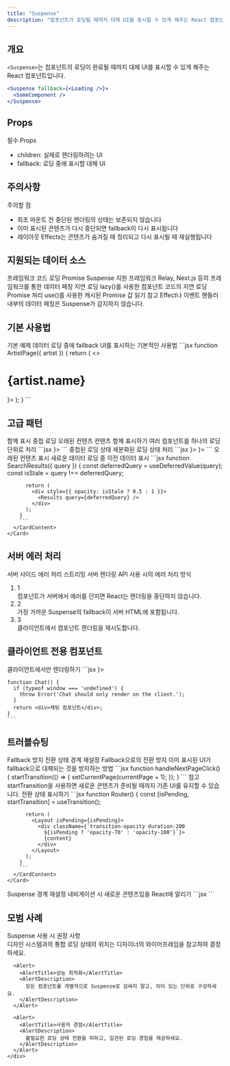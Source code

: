 ```yaml
---
title: "Suspense"
description: "컴포넌트가 로딩될 때까지 대체 UI를 표시할 수 있게 해주는 React 컴포넌트"
---
```



## 개요

`<Suspense>`는 컴포넌트의 로딩이 완료될 때까지 대체 UI를 표시할 수 있게 해주는 React 컴포넌트입니다.

```jsx
<Suspense fallback={<Loading />}>
  <SomeComponent />
</Suspense>
```

## Props

<Card className="mb-6">
  <CardHeader>
    <CardTitle>필수 Props</CardTitle>
  </CardHeader>
  <CardContent>
    <ul className="list-disc pl-6 space-y-2">
      <li>
        <span className="font-semibold">children</span>: 실제로 렌더링하려는 UI
      </li>
      <li>
        <span className="font-semibold">fallback</span>: 로딩 중에 표시할 대체 UI
      </li>
    </ul>
  </CardContent>
</Card>

## 주의사항

<Alert variant="warning" className="mb-6">
  <AlertTitle>주의할 점</AlertTitle>
  <AlertDescription>
    <ul className="list-disc pl-6 space-y-2">
      <li>최초 마운트 전 중단된 렌더링의 상태는 보존되지 않습니다</li>
      <li>이미 표시된 콘텐츠가 다시 중단되면 fallback이 다시 표시됩니다</li>
      <li>레이아웃 Effects는 콘텐츠가 숨겨질 때 정리되고 다시 표시될 때 재실행됩니다</li>
    </ul>
  </AlertDescription>
</Alert>

## 지원되는 데이터 소스

<Tabs defaultValue="frameworks" className="mb-6">
  <TabsList>
    <TabsTrigger value="frameworks">프레임워크</TabsTrigger>
    <TabsTrigger value="loading">코드 로딩</TabsTrigger>
    <TabsTrigger value="promise">Promise</TabsTrigger>
  </TabsList>
  
  <TabsContent value="frameworks">
    <Card>
      <CardHeader>
        <CardTitle>Suspense 지원 프레임워크</CardTitle>
        <CardDescription>
          Relay, Next.js 등의 프레임워크를 통한 데이터 페칭
        </CardDescription>
      </CardHeader>
    </Card>
  </TabsContent>
  
  <TabsContent value="loading">
    <Card>
      <CardHeader>
        <CardTitle>지연 로딩</CardTitle>
        <CardDescription>
          lazy()를 사용한 컴포넌트 코드의 지연 로딩
        </CardDescription>
      </CardHeader>
    </Card>
  </TabsContent>
  
  <TabsContent value="promise">
    <Card>
      <CardHeader>
        <CardTitle>Promise 처리</CardTitle>
        <CardDescription>
          use()를 사용한 캐시된 Promise 값 읽기
        </CardDescription>
      </CardHeader>
    </Card>
  </TabsContent>
</Tabs>

<Alert>
  <AlertTitle>참고</AlertTitle>
  <AlertDescription>
    Effect나 이벤트 핸들러 내부의 데이터 페칭은 Suspense가 감지하지 않습니다.
  </AlertDescription>
</Alert>

## 기본 사용법

<Card className="mb-6">
  <CardHeader>
    <CardTitle>기본 예제</CardTitle>
    <CardDescription>
      데이터 로딩 중에 fallback UI를 표시하는 기본적인 사용법
    </CardDescription>
  </CardHeader>
  <CardContent>
    ```jsx
    function ArtistPage({ artist }) {
      return (
        <>
          <h1>{artist.name}</h1>
          <Suspense fallback={<Loading />}>
            <Albums artistId={artist.id} />
          </Suspense>
        </>
      );
    }
    ```
  </CardContent>
</Card>

## 고급 패턴

<Tabs defaultValue="together" className="mb-6">
  <TabsList>
    <TabsTrigger value="together">함께 표시</TabsTrigger>
    <TabsTrigger value="nested">중첩 로딩</TabsTrigger>
    <TabsTrigger value="stale">오래된 컨텐츠</TabsTrigger>
  </TabsList>
  
  <TabsContent value="together">
    <Card>
      <CardHeader>
        <CardTitle>컨텐츠 함께 표시하기</CardTitle>
        <CardDescription>
          여러 컴포넌트를 하나의 로딩 단위로 처리
        </CardDescription>
      </CardHeader>
      <CardContent>
        ```jsx
        <Suspense fallback={<Loading />}>
          <Biography />
          <Panel>
            <Albums />
          </Panel>
        </Suspense>
        ```
      </CardContent>
    </Card>
  </TabsContent>
  
  <TabsContent value="nested">
    <Card>
      <CardHeader>
        <CardTitle>중첩된 로딩 상태</CardTitle>
        <CardDescription>
          세분화된 로딩 상태 처리
        </CardDescription>
      </CardHeader>
      <CardContent>
        ```jsx
        <Suspense fallback={<BigSpinner />}>
          <Biography />
          <Suspense fallback={<AlbumsGlimmer />}>
            <Panel>
              <Albums />
            </Panel>
          </Suspense>
        </Suspense>
        ```
      </CardContent>
    </Card>
  </TabsContent>
  
  <TabsContent value="stale">
    <Card>
      <CardHeader>
        <CardTitle>오래된 컨텐츠 표시</CardTitle>
        <CardDescription>
          새로운 데이터 로딩 중 이전 데이터 표시
        </CardDescription>
      </CardHeader>
      <CardContent>
        ```jsx
        function SearchResults({ query }) {
          const deferredQuery = useDeferredValue(query);
          const isStale = query !== deferredQuery;
          
          return (
            <div style={{ opacity: isStale ? 0.5 : 1 }}>
              <Results query={deferredQuery} />
            </div>
          );
        }
        ```
      </CardContent>
    </Card>
  </TabsContent>
</Tabs>

## 서버 에러 처리

<Card className="mb-6">
  <CardHeader>
    <CardTitle>서버 사이드 에러 처리</CardTitle>
    <CardDescription>
      스트리밍 서버 렌더링 API 사용 시의 에러 처리 방식
    </CardDescription>
  </CardHeader>
  <CardContent>
    <ol className="space-y-4">
      <li className="flex gap-4">
        <div className="flex-none w-8 h-8 bg-blue-100 text-blue-700 rounded-full flex items-center justify-center">1</div>
        <div>컴포넌트가 서버에서 에러를 던지면 React는 렌더링을 중단하지 않습니다.</div>
      </li>
      <li className="flex gap-4">
        <div className="flex-none w-8 h-8 bg-blue-100 text-blue-700 rounded-full flex items-center justify-center">2</div>
        <div>가장 가까운 Suspense의 fallback이 서버 HTML에 포함됩니다.</div>
      </li>
      <li className="flex gap-4">
        <div className="flex-none w-8 h-8 bg-blue-100 text-blue-700 rounded-full flex items-center justify-center">3</div>
        <div>클라이언트에서 컴포넌트 렌더링을 재시도합니다.</div>
      </li>
    </ol>
  </CardContent>
</Card>

## 클라이언트 전용 컴포넌트

<Card className="mb-6">
  <CardHeader>
    <CardTitle>클라이언트에서만 렌더링하기</CardTitle>
  </CardHeader>
  <CardContent>
    ```jsx
    <Suspense fallback={<Loading />}>
      <Chat />
    </Suspense>

    function Chat() {
      if (typeof window === 'undefined') {
        throw Error('Chat should only render on the client.');
      }
      return <div>채팅 컴포넌트</div>;
    }
    ```
  </CardContent>
</Card>

## 트러블슈팅

<Tabs defaultValue="fallback" className="mb-6">
  <TabsList>
    <TabsTrigger value="fallback">Fallback 방지</TabsTrigger>
    <TabsTrigger value="transition">전환 상태</TabsTrigger>
    <TabsTrigger value="reset">경계 재설정</TabsTrigger>
  </TabsList>
  
  <TabsContent value="fallback">
    <Card>
      <CardHeader>
        <CardTitle>Fallback으로의 전환 방지</CardTitle>
        <CardDescription>
          이미 표시된 UI가 fallback으로 대체되는 것을 방지하는 방법
        </CardDescription>
      </CardHeader>
      <CardContent>
        ```jsx
        function handleNextPageClick() {
          startTransition(() => {
            setCurrentPage(currentPage + 1);
          });
        }
        ```
        <Alert className="mt-4">
          <AlertTitle>참고</AlertTitle>
          <AlertDescription>
            startTransition을 사용하면 새로운 콘텐츠가 준비될 때까지 기존 UI를 유지할 수 있습니다.
          </AlertDescription>
        </Alert>
      </CardContent>
    </Card>
  </TabsContent>
  
  <TabsContent value="transition">
    <Card>
      <CardHeader>
        <CardTitle>전환 상태 표시하기</CardTitle>
      </CardHeader>
      <CardContent>
        ```jsx
        function Router() {
          const [isPending, startTransition] = useTransition();
          
          return (
            <Layout isPending={isPending}>
              <div className={`transition-opacity duration-200 
                ${isPending ? 'opacity-70' : 'opacity-100'}`}>
                {content}
              </div>
            </Layout>
          );
        }
        ```
      </CardContent>
    </Card>
  </TabsContent>
  
  <TabsContent value="reset">
    <Card>
      <CardHeader>
        <CardTitle>Suspense 경계 재설정</CardTitle>
        <CardDescription>
          내비게이션 시 새로운 콘텐츠임을 React에 알리기
        </CardDescription>
      </CardHeader>
      <CardContent>
        ```jsx
        <ProfilePage key={userId} />
        ```
      </CardContent>
    </Card>
  </TabsContent>
</Tabs>

## 모범 사례

<Card>
  <CardHeader>
    <CardTitle>Suspense 사용 시 권장 사항</CardTitle>
  </CardHeader>
  <CardContent>
    <div className="space-y-4">
      <Alert>
        <AlertTitle>디자인 시스템과의 통합</AlertTitle>
        <AlertDescription>
          로딩 상태의 위치는 디자이너의 와이어프레임을 참고하여 결정하세요.
        </AlertDescription>
      </Alert>
      
      <Alert>
        <AlertTitle>성능 최적화</AlertTitle>
        <AlertDescription>
          모든 컴포넌트를 개별적으로 Suspense로 감싸지 말고, 의미 있는 단위로 구성하세요.
        </AlertDescription>
      </Alert>
      
      <Alert>
        <AlertTitle>사용자 경험</AlertTitle>
        <AlertDescription>
          불필요한 로딩 상태 전환을 피하고, 일관된 로딩 경험을 제공하세요.
        </AlertDescription>
      </Alert>
    </div>
  </CardContent>
</Card>

